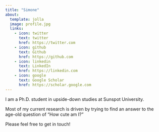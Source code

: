 ```yaml
---
title: "Simone"
about:
  template: jolla
  image: profile.jpg
  links:
    - icon: twitter
      text: twitter
      href: https://twitter.com
    - icon: github
      text: Github
      href: https://github.com
    - icon: linkedin
      text: LinkedIn
      href: https://linkedin.com
    - icon: google
      text: Google Scholar
      href: https://scholar.google.com
---
```


I am a Ph.D. student in upside-down studies at Sunspot University.

Most of my current research is driven by trying to find an answer to the age-old question of “How cute am I?"

Please feel free to get in touch!